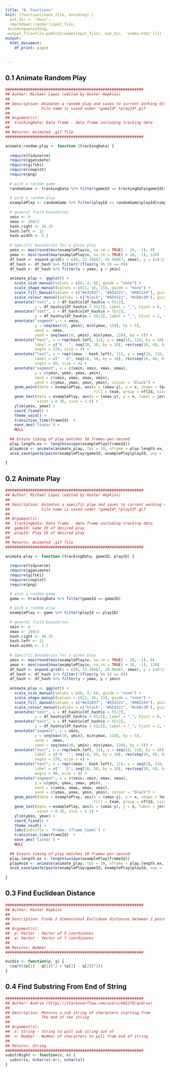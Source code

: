 ```yaml
---
title: "0. Functions"
knit: (function(input_file, encoding) {
  out_dir <- 'docs';
  rmarkdown::render(input_file,
 encoding=encoding,
 output_file=file.path(dirname(input_file), out_dir, 'index.html'))})
output:
  html_document:
    df_print: paged
    
    
---
```

## 0.1 Animate Random Play
```r
#############################################################
## Author: Michael Lopez (edited by Hunter Hopkins)
##
## Description: Animates a random play and saves to current working directory
##              File name is saved under *gameId*_*playId*.gif
##
## Argument(s):
##  trackingData: Data frame - data frame including tracking data
##
## Returns: Animated .gif file
#############################################################

animate.random.play <- function (trackingData) {
  
  require(tidyverse)
  require(gganimate)
  require(gifski)
  require(cowplot)
  require(png)
  
  # pick a random game
  randomGame <- trackingData %>% filter(gameId == trackingData$gameId[sample(c(1:nrow(trackingData)), 1)])
  
  # pick a random play
  examplePlay <- randomGame %>% filter(playId == randomGame$playId[sample(c(1:nrow(randomGame)), 1)])
  
  # general field boundaries
  xmin <- 0
  xmax <- 160/3
  hash.right <- 38.35
  hash.left <- 12
  hash.width <- 3.3
  
  # Specific boundaries for a given play
  ymin <- max(round(min(examplePlay$x, na.rm = TRUE) - 10, -1), 0)
  ymax <- min(round(max(examplePlay$x, na.rm = TRUE) + 10, -1), 120)
  df_hash <- expand.grid(x = c(0, 23.36667, 29.96667, xmax), y = (10:110))
  df_hash <- df_hash %>% filter(!(floor(y %% 5) == 0))
  df_hash <- df_hash %>% filter(y < ymax, y > ymin)
  
  animate_play <- ggplot() +
    scale_size_manual(values = c(6, 4, 6), guide = "none") + 
    scale_shape_manual(values = c(21, 16, 21), guide = "none") +
    scale_fill_manual(values = c("#e31837", "#654321", "#002244"), guide = "none") + 
    scale_colour_manual(values = c("black", "#654321", "#c60c30"), guide = "none") +
    annotate("text", x = df_hash$x[df_hash$x < 55/2], 
             y = df_hash$y[df_hash$x < 55/2], label = "_", hjust = 0, vjust = -0.2) + 
    annotate("text", x = df_hash$x[df_hash$x > 55/2], 
             y = df_hash$y[df_hash$x > 55/2], label = "_", hjust = 1, vjust = -0.2) + 
    annotate("segment", x = xmin, 
             y = seq(max(10, ymin), min(ymax, 110), by = 5), 
             xend =  xmax, 
             yend = seq(max(10, ymin), min(ymax, 110), by = 5)) + 
    annotate("text", x = rep(hash.left, 11), y = seq(10, 110, by = 10), 
             label = c("G   ", seq(10, 50, by = 10), rev(seq(10, 40, by = 10)), "   G"), 
             angle = 270, size = 4) + 
    annotate("text", x = rep((xmax - hash.left), 11), y = seq(10, 110, by = 10), 
             label = c("   G", seq(10, 50, by = 10), rev(seq(10, 40, by = 10)), "G   "), 
             angle = 90, size = 4) + 
    annotate("segment", x = c(xmin, xmin, xmax, xmax), 
             y = c(ymin, ymax, ymax, ymin), 
             xend = c(xmin, xmax, xmax, xmin), 
             yend = c(ymax, ymax, ymin, ymin), colour = "black") + 
    geom_point(data = examplePlay, aes(x = (xmax-y), y = x, shape = team,
                                       fill = team, group = nflId, size = team, colour = team), alpha = 0.7) + 
    geom_text(data = examplePlay, aes(x = (xmax-y), y = x, label = jerseyNumber), colour = "white", 
              vjust = 0.36, size = 3.5) + 
    ylim(ymin, ymax) + 
    coord_fixed() +  
    theme_void() + 
    transition_time(frameId)  +
    ease_aes('linear') + 
    NULL
  
  ## Ensure timing of play matches 10 frames-per-second
  play.length.ex <- length(unique(examplePlay$frameId))
  playAnim <- animate(animate_play, fps = 10, nframe = play.length.ex, renderer = gifski_renderer())
  anim_save(paste(paste(examplePlay$gameId, examplePlay$playId, sep = '_'), '.gif', sep = ''), animation = playAnim)
  
}
```

## 0.2 Animate Play
```r
#############################################################
## Author: Michael Lopez (edited by Hunter Hopkins)
##
## Description: Animates a specific play and saves to current working directory
##              File name is saved under *gameId*_*playId*.gif
##
## Argument(s):
##  trackingData: Data frame - data frame including tracking data
##  gameId: Game ID of desired play
##  playId: Play ID of desired play
##
## Returns: Animated .gif file
#############################################################

animate.play <- function (trackingData, gameID, playID) {
  
  require(tidyverse)
  require(gganimate)
  require(gifski)
  require(cowplot)
  require(png)

  # pick a random game
  game <- trackingData %>% filter(gameId == gameID)
  
  # pick a random play
  examplePlay <- game %>% filter(playId == playID)
  
  # general field boundaries
  xmin <- 0
  xmax <- 160/3
  hash.right <- 38.35
  hash.left <- 12
  hash.width <- 3.3
  
  # Specific boundaries for a given play
  ymin <- max(round(min(examplePlay$x, na.rm = TRUE) - 10, -1), 0)
  ymax <- min(round(max(examplePlay$x, na.rm = TRUE) + 10, -1), 120)
  df_hash <- expand.grid(x = c(0, 23.36667, 29.96667, xmax), y = (10:110))
  df_hash <- df_hash %>% filter(!(floor(y %% 5) == 0))
  df_hash <- df_hash %>% filter(y < ymax, y > ymin)
  
  animate_play <- ggplot() +
    scale_size_manual(values = c(6, 4, 6), guide = "none") + 
    scale_shape_manual(values = c(21, 16, 21), guide = "none") +
    scale_fill_manual(values = c("#e31837", "#654321", "#002244"), guide = "none") + 
    scale_colour_manual(values = c("black", "#654321", "#c60c30"), guide = "none") +
    annotate("text", x = df_hash$x[df_hash$x < 55/2], 
             y = df_hash$y[df_hash$x < 55/2], label = "_", hjust = 0, vjust = -0.2) + 
    annotate("text", x = df_hash$x[df_hash$x > 55/2], 
             y = df_hash$y[df_hash$x > 55/2], label = "_", hjust = 1, vjust = -0.2) + 
    annotate("segment", x = xmin, 
             y = seq(max(10, ymin), min(ymax, 110), by = 5), 
             xend =  xmax, 
             yend = seq(max(10, ymin), min(ymax, 110), by = 5)) + 
    annotate("text", x = rep(hash.left, 11), y = seq(10, 110, by = 10), 
             label = c("G   ", seq(10, 50, by = 10), rev(seq(10, 40, by = 10)), "   G"), 
             angle = 270, size = 4) + 
    annotate("text", x = rep((xmax - hash.left), 11), y = seq(10, 110, by = 10), 
             label = c("   G", seq(10, 50, by = 10), rev(seq(10, 40, by = 10)), "G   "), 
             angle = 90, size = 4) + 
    annotate("segment", x = c(xmin, xmin, xmax, xmax), 
             y = c(ymin, ymax, ymax, ymin), 
             xend = c(xmin, xmax, xmax, xmin), 
             yend = c(ymax, ymax, ymin, ymin), colour = "black") + 
    geom_point(data = examplePlay, aes(x = (xmax-y), y = x, shape = team,
                                       fill = team, group = nflId, size = team, colour = team), alpha = 0.7) + 
    geom_text(data = examplePlay, aes(x = (xmax-y), y = x, label = jerseyNumber), colour = "white", 
              vjust = 0.36, size = 3.5) + 
    ylim(ymin, ymax) + 
    coord_fixed() + 
    theme_void() +
    labs(subtitle = 'Frame: {frame_time}') +
    transition_time(frameId)  +
    ease_aes('linear') + 
    NULL
  
  ## Ensure timing of play matches 10 frames-per-second
  play.length.ex <- length(unique(examplePlay$frameId))
  playAnim <- animate(animate_play, fps = 10, nframe = play.length.ex, renderer = gifski_renderer())
  anim_save(paste(paste(examplePlay$gameId, examplePlay$playId, sep = '_'), '.gif', sep = ''), animation = playAnim)
  
}
```

## 0.3 Find Euclidean Distance
```r
#############################################################
## Author: Hunter Hopkins
##
## Description: Finds 2 dimensional Euclidean distances between 2 points
##
## Argument(s):
##  p: Vector - Vector of X coordinates
##  q: Vector - Vector of Y coordinates
##
## Returns: Number
#############################################################

eucDis <- function(p, q) {
  (sqrt((p[1] - q[1])^2 + (p[2] - q[2])^2))
}
```

## 0.4 Find Substring From End of String
```r
#############################################################
## Author: Andrie (https://stackoverflow.com/users/602276/andrie)
##
## Description: Returns a sub string of characters starting from
##              The end of the string
##
## Argument(s):
##  x: String - String to pull sub string out of
##  n: Number - Number of characters to pull from end of string
##
## Returns: String
#############################################################
substrRight <- function(x, n) {
  substr(x, nchar(x)-n+1, nchar(x))
}
```

